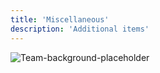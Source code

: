 ```yaml
---
title: 'Miscellaneous'
description: 'Additional items'
---
```


![Team-background-placeholder](/style-guide/miscellaneous/placeholder-team-member-blue.png)
<StyleGuideResourceCaption
    marginBottom={20}
    title="Team member placeholder [blue]"
    description="Placeholder photo used in team page when no avatar for user is detected"
/>
